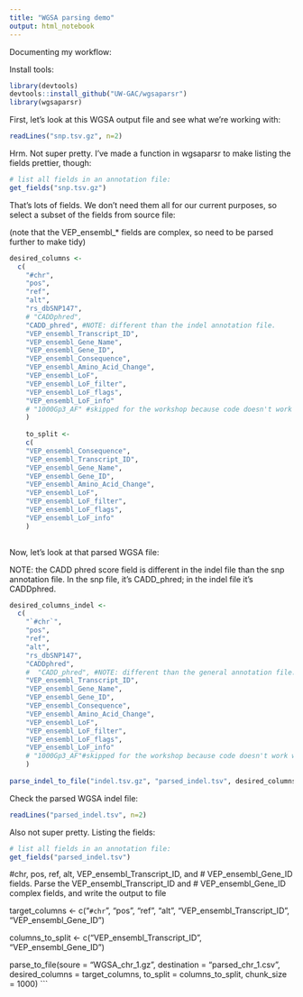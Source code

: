 ```yaml
---
title: "WGSA parsing demo"
output: html_notebook
---
```


Documenting my workflow:

Install tools:
```r
library(devtools)
devtools::install_github("UW-GAC/wgsaparsr")
library(wgsaparsr)
```

First, let's look at this WGSA output file and see what we're working with:
```r
readLines("snp.tsv.gz", n=2)
```

Hrm. Not super pretty. I've made a function in wgsaparsr to make listing the fields prettier, though:
```r
# list all fields in an annotation file: 
get_fields("snp.tsv.gz")
```

That's lots of fields. We don't need them all for our current purposes, so select a subset of the fields from source file:

(note that the VEP_ensembl_* fields are complex, so need to be parsed further to make tidy)
```r
desired_columns <- 
  c(
    "#chr",
    "pos",
    "ref",
    "alt",
    "rs_dbSNP147",
    # "CADDphred",
    "CADD_phred", #NOTE: different than the indel annotation file.
    "VEP_ensembl_Transcript_ID",
    "VEP_ensembl_Gene_Name",
    "VEP_ensembl_Gene_ID",
    "VEP_ensembl_Consequence",
    "VEP_ensembl_Amino_Acid_Change",
    "VEP_ensembl_LoF",
    "VEP_ensembl_LoF_filter",
    "VEP_ensembl_LoF_flags",
    "VEP_ensembl_LoF_info"
    # "1000Gp3_AF" #skipped for the workshop because code doesn't work with this variable name
    )
    
    to_split <-
    c(
    "VEP_ensembl_Consequence",
    "VEP_ensembl_Transcript_ID",
    "VEP_ensembl_Gene_Name",
    "VEP_ensembl_Gene_ID",
    "VEP_ensembl_Amino_Acid_Change",
    "VEP_ensembl_LoF",
    "VEP_ensembl_LoF_filter",
    "VEP_ensembl_LoF_flags",
    "VEP_ensembl_LoF_info"
    )
  

```

Now, let's look at that parsed WGSA file:


NOTE: the CADD phred score field is different in the indel file than the snp annotation file. In the snp file, it's CADD_phred; in the indel file it's CADDphred.

```r
desired_columns_indel <- 
  c(
    "`#chr`",
    "pos",
    "ref",
    "alt",
    "rs_dbSNP147",
    "CADDphred",
    #  "CADD_phred", #NOTE: different than the general annotation file.
    "VEP_ensembl_Transcript_ID",
    "VEP_ensembl_Gene_Name",
    "VEP_ensembl_Gene_ID",
    "VEP_ensembl_Consequence",
    "VEP_ensembl_Amino_Acid_Change",
    "VEP_ensembl_LoF",
    "VEP_ensembl_LoF_filter",
    "VEP_ensembl_LoF_flags",
    "VEP_ensembl_LoF_info"
    # "1000Gp3_AF"#skipped for the workshop because code doesn't work with this variable name
    )
  
parse_indel_to_file("indel.tsv.gz", "parsed_indel.tsv", desired_columns_indel, to_split, verbose = TRUE)
```

Check the parsed WGSA indel file:

```r
readLines("parsed_indel.tsv", n=2)
```

Also not super pretty. Listing the fields:
```r
# list all fields in an annotation file: 
get_fields("parsed_indel.tsv")
```

#chr, pos, ref, alt, VEP_ensembl_Transcript_ID, and
# VEP_ensembl_Gene_ID fields. Parse the VEP_ensembl_Transcript_ID and
# VEP_ensembl_Gene_ID complex fields, and write the output to file

target_columns <-
  c("`#chr`", "pos", "ref", "alt", "VEP_ensembl_Transcript_ID", 
    "VEP_ensembl_Gene_ID")

columns_to_split <-
  c("VEP_ensembl_Transcript_ID", "VEP_ensembl_Gene_ID")

parse_to_file(soure = "WGSA_chr_1.gz", 
  destination = "parsed_chr_1.csv", 
  desired_columns = target_columns, 
  to_split = columns_to_split, 
  chunk_size = 1000) 
```